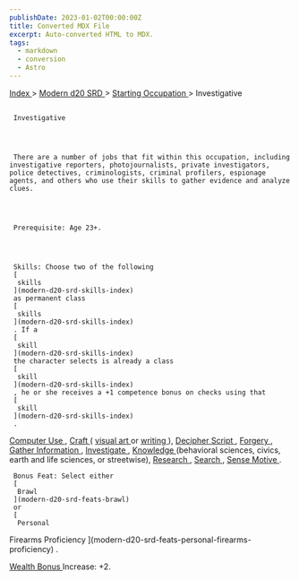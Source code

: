 ```yaml
---
publishDate: 2023-01-02T00:00:00Z
title: Converted MDX File
excerpt: Auto-converted HTML to MDX.
tags:
  - markdown
  - conversion
  - Astro
---
```







[
      Index
     ](-index)
     >
     [
      Modern d20 SRD
     ](modern-d20-srd-index)
     >
     [
      Starting Occupation
     ](modern-d20-srd-starting-occupation-index)
     > Investigative
    





## 
     Investigative
    



     There are a number of jobs that fit within this occupation, including investigative reporters, photojournalists, private investigators, police detectives, criminologists, criminal profilers, espionage agents, and others who use their skills to gather evidence and analyze clues.
    



     Prerequisite: Age 23+.
    



     Skills: Choose two of the following
     [
      skills
     ](modern-d20-srd-skills-index)
     as permanent class
     [
      skills
     ](modern-d20-srd-skills-index)
     . If a
     [
      skill
     ](modern-d20-srd-skills-index)
     the character selects is already a class
     [
      skill
     ](modern-d20-srd-skills-index)
     , he or she receives a +1 competence bonus on checks using that
     [
      skill
     ](modern-d20-srd-skills-index)
     .
    



[
      Computer Use
     ](modern-d20-srd-skills-computer-use)
     ,
     [
      Craft
     ](modern-d20-srd-skills-craft)
     (
     [
      visual
    art
     ](modern-d20-srd-skills-craft-visual-art)
     or
     [
      writing
     ](modern-d20-srd-skills-craft-writing)
     ),
     [
      Decipher
    Script
     ](modern-d20-srd-skills-decipher-script)
     ,
     [
      Forgery
     ](modern-d20-srd-skills-forgery)
     ,
     [
      Gather
  Information
     ](modern-d20-srd-skills-gather-information)
     ,
     [
      Investigate
     ](modern-d20-srd-skills-investigate)
     ,
     [
      Knowledge
     ](modern-d20-srd-skills-knowledge)
     (behavioral sciences, civics, earth and
  life sciences, or streetwise),
     [
      Research
     ](modern-d20-srd-skills-research)
     ,
     [
      Search
     ](modern-d20-srd-skills-search)
     ,
     [
      Sense
  Motive
     ](modern-d20-srd-skills-sense-motive)
     .
    



     Bonus Feat: Select either
     [
      Brawl
     ](modern-d20-srd-feats-brawl)
     or
     [
      Personal
Firearms Proficiency
     ](modern-d20-srd-feats-personal-firearms-proficiency)
     .
    



[
      Wealth Bonus
     ](modern-d20-srd-wealth-wealth-bonus)
     Increase: +2.
    




